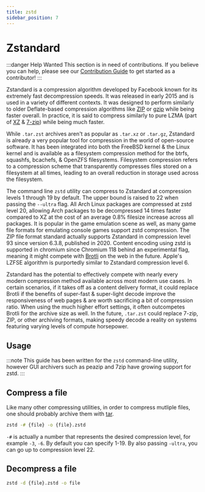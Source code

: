 ```yaml
---
title: zstd
sidebar_position: 7
---
```


# Zstandard

:::danger Help Wanted
This section is in need of contributions. If you believe you can help, please see our [Contribution Guide](../contribution-guide.mdx) to get started as a contributor!
:::

Zstandard is a compression algorithm developed by Facebook known for its extremely fast decompression speeds. It was released in early 2015 and is used in a variety of different contexts. It was designed to perform similarly to older Deflate-based compression algorithms like [ZIP](../data/zip.mdx) or [gzip](../data/gzip.mdx) while being faster overall. In practice, it is said to compress similarly to pure LZMA (part of [XZ](../data/xz.mdx) & [7-zip](../data/7z.mdx)) while being much faster.

While `.tar.zst` archives aren't as popular as `.tar.xz` or `.tar.gz`, Zstandard is already a very popular tool for compression in the world of open-source software. It has been integrated into both the FreeBSD kernel & the Linux kernel and is available as a filesystem compression method for the btrfs, squashfs, bcachefs, & OpenZFS filesystems. Filesystem compression refers to a compression scheme that transparently compresses files stored on a filesystem at all times, leading to an overall reduction in storage used across the filesystem.

The command line `zstd` utility can compress to Zstandard at compression levels 1 through 19 by default. The upper bound is raised to 22 when passing the `--ultra` flag. All Arch Linux packages are compressed at zstd level 20, allowing Arch packages to be decompressed 14 times faster compared to XZ at the cost of an average 0.8% filesize increase across all packages. It is popular in the game emulation scene as well, as many game file formats for emulating console games support zstd compression. The ZIP file format standard actually supports Zstandard in compression level 93 since version 6.3.8, published in 2020. Content encoding using zstd is supported in chromium since Chromium 118 behind an experimental flag, meaning it might compete with [Brotli](./brotli.mdx) on the web in the future. Apple's LZFSE algorithm is purportedly similar to Zstandard compression level 6.

Zstandard has the potential to effectively compete with nearly every modern compression method available across most modern use cases. In certain scenarios, if it takes off as a content delivery format, it could replace Brotli if the benefits of super-fast & super-light decode improve the responsiveness of web pages & are worth sacrificing a bit of compression ratio. When using the much higher effort settings, it often outcompetes Brotli for the archive size as well. In the future, `.tar.zst` could replace 7-zip, ZIP, or other archiving formats, making speedy decode a reality on systems featuring varying levels of compute horsepower.

## Usage
:::note
This guide has been written for the `zstd` command-line utility, however GUI archivers such as peazip and 7zip have growing support for zstd.
:::
## Compress a file
Like many other compressing utilities, in order to compress mutliple files, one should probably archive them with [tar](./tar.mdx).
```bash
zstd -# {file} -o {file}.zstd
```
`-#` is actually a number that represents the desired compression level, for example `-3`, `-6`. By default you can specify 1-19. By also passing `-ultra`, you can go up to compression level 22.

## Decompress a file
```bash
zstd -d {file}.zstd -o file
```